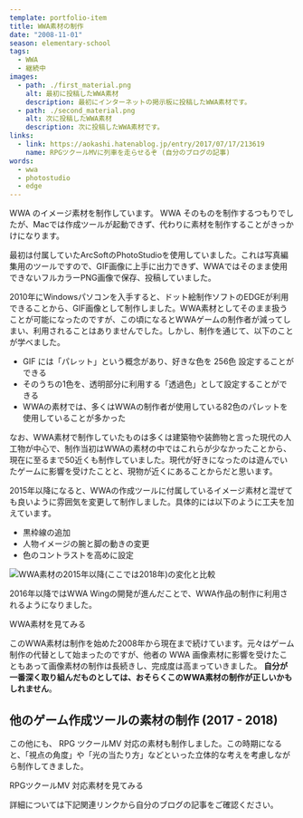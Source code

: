```yaml
---
template: portfolio-item
title: WWA素材の制作
date: "2008-11-01"
season: elementary-school
tags:
  - WWA
  - 継続中
images:
  - path: ./first_material.png
    alt: 最初に投稿したWWA素材
    description: 最初にインターネットの掲示板に投稿したWWA素材です。
  - path: ./second_material.png
    alt: 次に投稿したWWA素材
    description: 次に投稿したWWA素材です。
links:
  - link: https://aokashi.hatenablog.jp/entry/2017/07/17/213619
    name: RPGツクールMVに列車を走らせるぞ (自分のブログの記事)
words:
  - wwa
  - photostudio
  - edge
---
```


WWA のイメージ素材を制作しています。 WWA そのものを制作するつもりでしたが、Macでは作成ツールが起動できず、代わりに素材を制作することがきっかけになります。

最初は付属していたArcSoftのPhotoStudioを使用していました。これは写真編集用のツールですので、GIF画像に上手に出力できず、WWAではそのまま使用できないフルカラーPNG画像で保存、投稿していました。

2010年にWindowsパソコンを入手すると、ドット絵制作ソフトのEDGEが利用できることから、GIF画像として制作しました。WWA素材としてそのまま扱うことが可能になったのですが、この頃になるとWWAゲームの制作者が減ってしまい、利用されることはありませんでした。しかし、制作を通じて、以下のことが学べました。

- GIF には「パレット」という概念があり、好きな色を 256色 設定することができる
- そのうちの1色を、透明部分に利用する「透過色」として設定することができる
- WWAの素材では、多くはWWAの制作者が使用している82色のパレットを使用していることが多かった

なお、WWA素材で制作していたものは多くは建築物や装飾物と言った現代の人工物が中心で、制作当初はWWAの素材の中ではこれらが少なかったことから、現在に至るまで50近くも制作していました。現代が好きになったのは遊んでいたゲームに影響を受けたことと、現物が近くにあることからだと思います。

2015年以降になると、WWAの作成ツールに付属しているイメージ素材と混ぜても良いように雰囲気を変更して制作しました。具体的には以下のように工夫を加えています。

- 黒枠線の追加
- 人物イメージの腕と脚の動きの変更
- 色のコントラストを高めに設定

![WWA素材の2015年以降(ここでは2018年)の変化と比較](./wwa_material_adjust_2018.png)

2016年以降ではWWA Wingの開発が進んだことで、WWA作品の制作に利用されるようになりました。

<LinkButton href="/material/wwa">WWA素材を見てみる</LinkButton>

このWWA素材は制作を始めた2008年から現在まで続けています。元々はゲーム制作の代替として始まったのですが、他者の WWA 画像素材に影響を受けたこともあって画像素材の制作は長続きし、完成度は高まっていきました。 **自分が一番深く取り組んだものとしては、おそらくこのWWA素材の制作が正しいかもしれません**。

## 他のゲーム作成ツールの素材の制作 (2017 - 2018)

この他にも、 RPG ツクールMV 対応の素材も制作しました。この時期になると、「視点の角度」や「光の当たり方」などといった立体的な考えを考慮しながら制作してきました。

<LinkButton href="/material/tkool_mv">RPGツクールMV 対応素材を見てみる</LinkButton>

詳細については下記関連リンクから自分のブログの記事をご確認ください。
